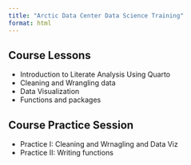 ```yaml
---
title: "Arctic Data Center Data Science Training"
format: html
---
```


## Course Lessons

- Introduction to Literate Analysis Using Quarto 
- Cleaning and Wrangling data
- Data Visualization
- Functions and packages

## Course Practice Session

- Practice I: Cleaning and Wrnagling and Data Viz
- Practice II: Writing functions